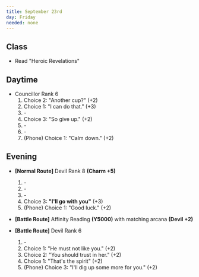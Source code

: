 ```yaml
---
title: September 23rd
day: Friday
needed: none
---
```


## Class
- Read "Heroic Revelations"

## Daytime
- Councillor Rank 6
    1. Choice 2: "Another cup?" (+2)
    1. Choice 1: "I can do that." (+3)
    1. \-
    1. Choice 3: "So give up." (+2)
    1. \-
    1. \-
    1. (Phone) Choice 1: "Calm down." (+2)

## Evening
- **[Normal Route]** Devil Rank 8 **(Charm +5)**
    1. \-
    1. \-
    1. \-
    1. Choice 3: **"I'll go with you"** (+3)
    1. (Phone) Choice 1: "Good luck." (+2)

- **[Battle Route]** Affinity Reading **(Y5000)** with matching
arcana **(Devil +2)**
- **[Battle Route]** Devil Rank 6
    1. \-
    1. Choice 1: "He must not like you." (+2)
    1. Choice 2: "You should trust in her." (+2)
    1. Choice 1: "That's the spirit" (+2)
    1. (Phone) Choice 3: "I'll dig up some more for you." (+2)